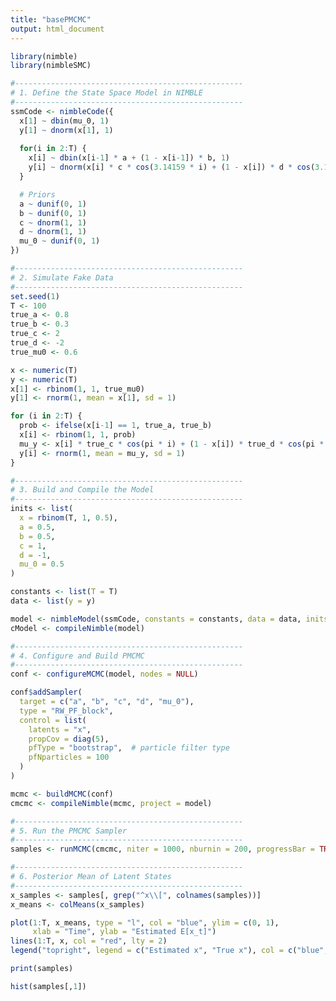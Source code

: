 ```yaml
---
title: "basePMCMC"
output: html_document
---
```


```r
library(nimble)
library(nimbleSMC)

#---------------------------------------------------
# 1. Define the State Space Model in NIMBLE
#---------------------------------------------------
ssmCode <- nimbleCode({
  x[1] ~ dbin(mu_0, 1)
  y[1] ~ dnorm(x[1], 1)
  
  for(i in 2:T) {
    x[i] ~ dbin(x[i-1] * a + (1 - x[i-1]) * b, 1)
    y[i] ~ dnorm(x[i] * c * cos(3.14159 * i) + (1 - x[i]) * d * cos(3.14159 * i), 1)
  }

  # Priors
  a ~ dunif(0, 1)
  b ~ dunif(0, 1)
  c ~ dnorm(1, 1)
  d ~ dnorm(1, 1)
  mu_0 ~ dunif(0, 1)
})

#---------------------------------------------------
# 2. Simulate Fake Data
#---------------------------------------------------
set.seed(1)
T <- 100
true_a <- 0.8
true_b <- 0.3
true_c <- 2
true_d <- -2
true_mu0 <- 0.6

x <- numeric(T)
y <- numeric(T)
x[1] <- rbinom(1, 1, true_mu0)
y[1] <- rnorm(1, mean = x[1], sd = 1)

for (i in 2:T) {
  prob <- ifelse(x[i-1] == 1, true_a, true_b)
  x[i] <- rbinom(1, 1, prob)
  mu_y <- x[i] * true_c * cos(pi * i) + (1 - x[i]) * true_d * cos(pi * i)
  y[i] <- rnorm(1, mean = mu_y, sd = 1)
}

#---------------------------------------------------
# 3. Build and Compile the Model
#---------------------------------------------------
inits <- list(
  x = rbinom(T, 1, 0.5),
  a = 0.5,
  b = 0.5,
  c = 1,
  d = -1,
  mu_0 = 0.5
)

constants <- list(T = T)
data <- list(y = y)

model <- nimbleModel(ssmCode, constants = constants, data = data, inits = inits, check = TRUE)
cModel <- compileNimble(model)

#---------------------------------------------------
# 4. Configure and Build PMCMC
#---------------------------------------------------
conf <- configureMCMC(model, nodes = NULL)

conf$addSampler(
  target = c("a", "b", "c", "d", "mu_0"),
  type = "RW_PF_block",
  control = list(
    latents = "x",
    propCov = diag(5),
    pfType = "bootstrap",  # particle filter type
    pfNparticles = 100
  )
)

mcmc <- buildMCMC(conf)
cmcmc <- compileNimble(mcmc, project = model)

#---------------------------------------------------
# 5. Run the PMCMC Sampler
#---------------------------------------------------
samples <- runMCMC(cmcmc, niter = 1000, nburnin = 200, progressBar = TRUE)

#---------------------------------------------------
# 6. Posterior Mean of Latent States
#---------------------------------------------------
x_samples <- samples[, grep("^x\\[", colnames(samples))]
x_means <- colMeans(x_samples)

plot(1:T, x_means, type = "l", col = "blue", ylim = c(0, 1),
     xlab = "Time", ylab = "Estimated E[x_t]")
lines(1:T, x, col = "red", lty = 2)
legend("topright", legend = c("Estimated x", "True x"), col = c("blue", "red"), lty = c(1,2))

```
```r
print(samples)
```
```r
hist(samples[,1])
```

